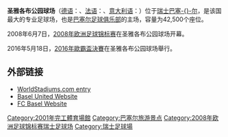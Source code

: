 {{noteTA
|G1=Football
|G2=uefa
}}
{{Infobox Stadium
| stadium_name = 圣雅各布公园
| nickname = Joggeli
| image = [[File:St._Jakob-Park_2004-01-09.jpg|200px]]<br />[[歐洲足協足球場分類|歐洲足聯足球場]] {{rating|4|5}}
| location = [[瑞士|瑞士]]，[[巴塞尔|巴塞-{}-尔]]
| broke_ground = 1998年
| opened = 2001年3月15日
| owner = Genossenschaft Stadion St. Jakob-Park
| surface = 草地
| operator = -{zh-hans:巴塞尔 1893 足球俱乐部; zh-hk:巴素利 1893 足球會;}-
| construction_cost = [[瑞士法郎|CHF]] 220（百萬）
| architect = [[赫爾佐格和德梅隆|赫爾佐格和德梅隆]]
| tenants = [[巴塞尔足球俱乐部|-{zh-hans:巴塞尔; zh-hk:巴素利;}-]]（[[瑞士足球超级联赛|瑞超聯]]）（1998年－）
| seating_capacity = 42,500個
}}

'''圣雅各布公园球场'''（[[德语|德语]]：'''{{lang|de|St. Jakob-Park}}'''、[[法语|法语]]：'''{{lang|fr|Parc Saint-Jacques}}'''、[[意大利语|意大利语]]：'''{{lang|it|St. Jakob-Park}}'''）位于[[瑞士|瑞士]][[巴塞尔|巴塞-{}-尔]]，是该国最大的专业足球场，也是[[巴塞尔足球俱乐部|巴塞尔足球俱乐部]]的主场，容量为42,500个座位。

2008年6月7日，[[2008年欧洲足球锦标赛|2008年欧洲足球锦标赛]]在圣雅各布公园球场开幕。

2016年5月18日，[[2016年歐霸盃決賽|2016年歐霸盃決賽]]在圣雅各布公园球场舉行。

== 外部链接 ==
* [https://web.archive.org/web/20080112224201/http://www.worldstadiums.com/stadium_pictures/europe/switzerland/nordwestschweiz/basel_st_jakob.shtml WorldStadiums.com entry]
* [https://web.archive.org/web/20010520193819/http://www.baselunited.ch/ Basel United Website]
* [http://www.fcb.ch FC Basel Website]{{Wayback|url=http://www.fcb.ch/ |date=20040630061632 }}

{{2008年欧洲足球锦标赛比赛场地}}
{{Gymnasium-stub}}

[[Category:2001年完工體育場館|Category:2001年完工體育場館]]
[[Category:巴塞尔旅游景点|Category:巴塞尔旅游景点]]
[[Category:2008年欧洲足球锦标赛瑞士足球场|Category:2008年欧洲足球锦标赛瑞士足球场]]
[[Category:瑞士足球場|Category:瑞士足球場]]